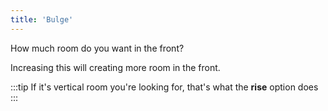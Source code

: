 ```yaml
---
title: 'Bulge'
---
```


How much room do you want in the front?

Increasing this will creating more room in the front.

:::tip
If it's vertical room you're looking for, that's what the **rise** option does
:::
